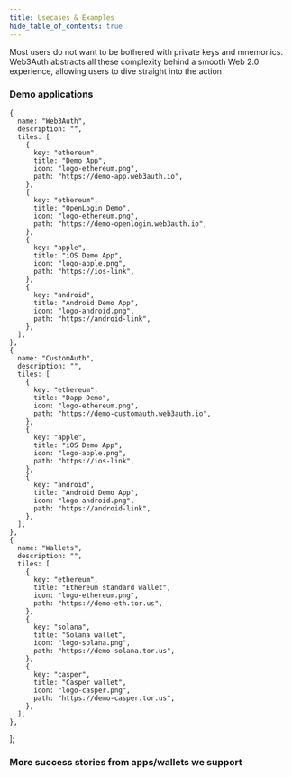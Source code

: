 ```yaml
---
title: Usecases & Examples
hide_table_of_contents: true
---
```



Most users do not want to be bothered with private keys and mnemonics. Web3Auth abstracts all these complexity behind a smooth Web 2.0 experience, allowing users to dive straight into the action


<h3>Demo applications</h3>

    {
      name: "Web3Auth",
      description: "",
      tiles: [
        {
          key: "ethereum",
          title: "Demo App",
          icon: "logo-ethereum.png",
          path: "https://demo-app.web3auth.io",
        },
        {
          key: "ethereum",
          title: "OpenLogin Demo",
          icon: "logo-ethereum.png",
          path: "https://demo-openlogin.web3auth.io",
        },
        {
          key: "apple",
          title: "iOS Demo App",
          icon: "logo-apple.png",
          path: "https://ios-link",
        },
        {
          key: "android",
          title: "Android Demo App",
          icon: "logo-android.png",
          path: "https://android-link",
        },
      ],
    },
    {
      name: "CustomAuth",
      description: "",
      tiles: [
        {
          key: "ethereum",
          title: "Dapp Demo",
          icon: "logo-ethereum.png",
          path: "https://demo-customauth.web3auth.io",
        },
        {
          key: "apple",
          title: "iOS Demo App",
          icon: "logo-apple.png",
          path: "https://ios-link",
        },
        {
          key: "android",
          title: "Android Demo App",
          icon: "logo-android.png",
          path: "https://android-link",
        },
      ],
    },
    {
      name: "Wallets",
      description: "",
      tiles: [
        {
          key: "ethereum",
          title: "Ethereum standard wallet",
          icon: "logo-ethereum.png",
          path: "https://demo-eth.tor.us",
        },
        {
          key: "solana",
          title: "Solana wallet",
          icon: "logo-solana.png",
          path: "https://demo-solana.tor.us",
        },
        {
          key: "casper",
          title: "Casper wallet",
          icon: "logo-casper.png",
          path: "https://demo-casper.tor.us",
        },
      ],
    },
];


<Tiles tileGroups={tileGroupsData} />

<h3>More success stories from apps/wallets we support</h3>
<UsecaseCards />
